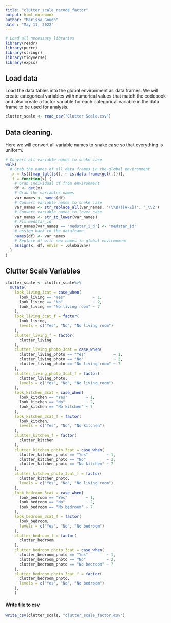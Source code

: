 ```yaml
---
title: "clutter_scale_recode_factor"
output: html_notebook
author: "Marissa Gough"
date : "May 11, 2022"
---
```



```r
# Load all necessary libraries
library(readr)
library(purrr)
library(stringr)
library(tidyverse)
library(expss)
```


## Load data

Load the data tables into the global environment as data frames. We will create categorical variables with numerical values that match the codebook and also create a factor variable for each categorical variable in the data frame to be used for analysis.

```r
clutter_scale <- read_csv("Clutter Scale.csv")

```

## Data cleaning.

Here we will convert all variable names to snake case so that everything is uniform.

```r
# Convert all variable names to snake case
walk(
  # Grab the names of all data frames in the global environment
  .x = ls()[map_lgl(ls(), ~ is.data.frame(get(.)))],
  .f = function(x) {
    # Grab individual df from environment
    df <- get(x)
    # Grab the variables names
    var_names <- names(df)
    # Convert variable names to snake case
    var_names <- str_replace_all(var_names, '(\\B)([A-Z])', '_\\2')
    # Convert variable names to lower case
    var_names <- str_to_lower(var_names)
    # Fix medstar_id
    var_names[var_names == "medstar_i_d"] <- "medstar_id"
    # assign back to the dataframe
    names(df) <- var_names
    # Replace df with new names in global environment
    assign(x, df, envir = .GlobalEnv)
  }
)

```


## Clutter Scale Variables


```r
clutter_scale <- clutter_scale%>%
  mutate(
    look_living_3cat = case_when(
      look_living == "Yes"            ~ 1,
      look_living == "No"             ~ 2,
      look_living == "No living room" ~ 7
    ),
    look_living_3cat_f = factor(
      look_living,
      levels = c("Yes", "No", "No living room")
    ),
    clutter_living_f = factor(
      clutter_living
    ),
    clutter_living_photo_3cat = case_when(
      clutter_living_photo == "Yes"            ~ 1,
      clutter_living_photo == "No"             ~ 2,
      clutter_living_photo == "No living room" ~ 7
    ),
    clutter_living_photo_3cat_f = factor(
      clutter_living_photo,
      levels = c("Yes", "No", "No living room")
    ),
    look_kitchen_3cat = case_when(
      look_kitchen == "Yes"        ~ 1,
      look_kitchen == "No"         ~ 2,
      look_kitchen == "No kitchen" ~ 7
    ),
    look_kitchen_3cat_f = factor(
      look_kitchen,
      levels = c("Yes", "No", "No kitchen")
    ),
    clutter_kitchen_f = factor(
      clutter_kitchen
    ),
    clutter_kitchen_photo_3cat = case_when(
      clutter_kitchen_photo == "Yes"        ~ 1,
      clutter_kitchen_photo == "No"         ~ 2,
      clutter_kitchen_photo == "No kitchen" ~ 7
    ),
    clutter_kitchen_photo_3cat_f = factor(
      clutter_kitchen_photo,
      levels = c("Yes", "No", "No living room")
    ),
    look_bedroom_3cat = case_when(
      look_bedroom == "Yes"        ~ 1,
      look_bedroom == "No"         ~ 2,
      look_bedroom == "No bedroom" ~ 7
    ),
    look_bedroom_3cat_f = factor(
      look_bedroom,
      levels = c("Yes", "No", "No bedroom")
    ),
    clutter_bedroom_f = factor(
      clutter_bedroom
    ),
    clutter_bedroom_photo_3cat = case_when(
      clutter_bedroom_photo == "Yes"        ~ 1,
      clutter_bedroom_photo == "No"         ~ 2,
      clutter_bedroom_photo == "No bedroom" ~ 7
    ),
    clutter_bedroom_photo_3cat_f = factor(
      clutter_bedroom_photo,
      levels = c("Yes", "No", "No bedroom")
    ),
    )

```

#### Write file to csv

```r
write_csv(clutter_scale, "clutter_scale_factor.csv")

```

